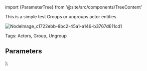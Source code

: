 ﻿import {ParameterTree} from '@site/src/components/TreeContent'

This is a simple test
Groups or ungroups actor entities.

![NodeImage_c1722ebb-8bc2-45a1-a146-b3767d611cd1](Nodes/Actor/images/NodeImage_c1722ebb-8bc2-45a1-a146-b3767d611cd1.png)

Tags: Actors, Group, Ungroup


## Parameters


  <ParameterTree name="Operation" type="Select" open={true}>
  <ParameterTree name="Hello" type="Compound" description='Orients the actor so that a given scope axis direction faces a certain direction. For instance, setting the axis direction "X" to face (0,0,1) will rotate the actor so that its X-axis arrow faces the Z-Up direction.'>
      <ParameterTree name="hello" />
      <ParameterTree name="sub-subtree with children">
        <ParameterTree name="child 1"  />
        <ParameterTree name="child 2"  />
        <ParameterTree content="child 3"  />
      </ParameterTree>
      <ParameterTree name="hello" />
    </ParameterTree>
  </ParameterTree>
);

<Parameters />
